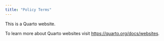 ```yaml
---
title: "Policy Terms"
---
```


This is a Quarto website.

To learn more about Quarto websites visit <https://quarto.org/docs/websites>.